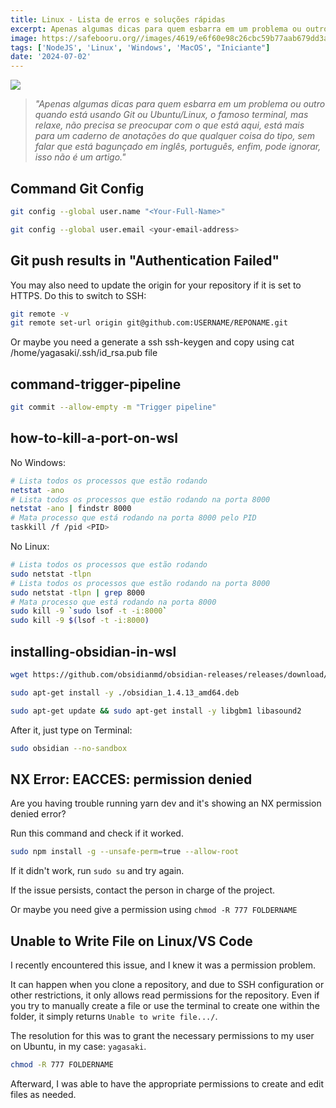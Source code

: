 ---
title: Linux - Lista de erros e soluções rápidas
excerpt: Apenas algumas dicas para quem esbarra em um problema ou outro quando está usando Terminal - em inglês
image: https://safebooru.org//images/4619/e6f60e98c26cbc59b77aab679dd3ab5b2082941e.gif?5027568
tags: ['NodeJS', 'Linux', 'Windows', 'MacOS', "Iniciante"]
date: '2024-07-02'
---

![](https://safebooru.org//images/4619/e6f60e98c26cbc59b77aab679dd3ab5b2082941e.gif?5027568)

> _"Apenas algumas dicas para quem esbarra em um problema ou outro quando está usando Git ou Ubuntu/Linux, o famoso terminal, mas relaxe, não precisa se preocupar com o que está aqui, está mais para um caderno de anotações do que qualquer coisa do tipo, sem falar que está bagunçado em inglês, português, enfim, pode ignorar, isso não é um artigo."_

## Command Git Config

```bash
git config --global user.name "<Your-Full-Name>" 
```

```bash
git config --global user.email <your-email-address>
```

## Git push results in "Authentication Failed"

You may also need to update the origin for your repository if it is set to HTTPS. Do this to switch to SSH:

```bash
git remote -v
git remote set-url origin git@github.com:USERNAME/REPONAME.git
```

Or maybe you need a generate a ssh ssh-keygen and copy using cat /home/yagasaki/.ssh/id_rsa.pub file

## command-trigger-pipeline

```bash
git commit --allow-empty -m "Trigger pipeline"
```

## how-to-kill-a-port-on-wsl

No Windows:
```bash
# Lista todos os processos que estão rodando
netstat -ano
# Lista todos os processos que estão rodando na porta 8000
netstat -ano | findstr 8000
# Mata processo que está rodando na porta 8000 pelo PID
taskkill /f /pid <PID>
```

No Linux:
```bash
# Lista todos os processos que estão rodando
sudo netstat -tlpn
# Lista todos os processos que estão rodando na porta 8000
sudo netstat -tlpn | grep 8000
# Mata processo que está rodando na porta 8000
sudo kill -9 `sudo lsof -t -i:8000`
sudo kill -9 $(lsof -t -i:8000)
```

## installing-obsidian-in-wsl
```bash
wget https://github.com/obsidianmd/obsidian-releases/releases/download/v1.4.13/obsidian_1.4.13_amd64.deb 

sudo apt-get install -y ./obsidian_1.4.13_amd64.deb

sudo apt-get update && sudo apt-get install -y libgbm1 libasound2
```

After it, just type on Terminal:

```bash
sudo obsidian --no-sandbox
```

## NX Error: EACCES: permission denied
Are you having trouble running yarn dev and it's showing an NX permission denied error?

Run this command and check if it worked.

```bash
sudo npm install -g --unsafe-perm=true --allow-root
```

If it didn't work, run `sudo su` and try again.

If the issue persists, contact the person in charge of the project.

Or maybe you need give a permission using `chmod -R 777 FOLDERNAME`

## Unable to Write File on Linux/VS Code
I recently encountered this issue, and I knew it was a permission problem.

It can happen when you clone a repository, and due to SSH configuration or other restrictions, it only allows read permissions for the repository. Even if you try to manually create a file or use the terminal to create one within the folder, it simply returns `Unable to write file.../`.

The resolution for this was to grant the necessary permissions to my user on Ubuntu, in my case: `yagasaki`.

```bash
chmod -R 777 FOLDERNAME
```

Afterward, I was able to have the appropriate permissions to create and edit files as needed.